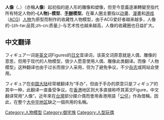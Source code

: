 {{unreferenced|time=2018-12-18T22:04:24+00:00}}
{{noteTA
|T=zh-cn:人像; zh-tw:人像; zh-hk:人物模型;
|1=zh-cn:人像; zh-tw:人像; zh-hk:人物模型;
}}
'''人像'''（{{lang-ja|フィギュア}}、{{lang-en|Figurine}}）（亦稱'''人像'''）起初指的是人形的雕像和塑像，但至今意義逐漸轉變至指代所有特定人物的'''-{人物}-模型'''、'''[[手辦|手辦]]模型'''。在華人圈主要指以[[动畫|动畫]]、[[漫畫|漫畫]]和[[游戏|游戏]]（[[ACG|ACG]]）[[人物|人物]]为原型而制作的收藏性人物模型，由于ACG爱好者越来越多，人像的-{zh-tw:品質;zh-cn:质量;}-与艺术性也越来越高，人像的收藏圈也日益扩大。

== 中文翻译 ==
フィギュア一词是[[英文|英文]]词Figures的[[日文|日文]]音译词，该英文词原意就是人偶、雕像的意思，但用于现代的人物模型，很少人愿意使用人偶、雕像此类翻译。而像「人物模型」这种翻译也由于过长而很少人采用，但为了避免争议，不少[[杂志|杂志]]或网站会使用。

フィギュア在[[中国大陆|中国大陆]]经常被翻译为“手办”，但由于手办的原意只是フィギュア的其中一种，此翻译一直备受争议。在[[香港|香港]]地区则大多直接称呼其英文Figure，中文翻译常用“人像”。近年來在[[台灣|台灣]]部分媒介偶而會用香港用語「[[公仔|公仔]]」作為借稱。因此，在整个[[大中华地区|大中华地区]]缺之一個共用的名稱。

[[Category:人物模型|Category:人物模型]]
[[Category:御宅族|Category:御宅族]]
[[Category:人型玩偶|Category:人型玩偶]]